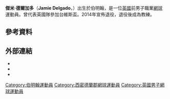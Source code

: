 {{Infobox 网球
|姓名=Jamie Delgado
|照片=Delgado J. WM13-002.JPG
|国籍={{GBR}}
|生年=1977年
|生日={{birth_date_and_age|1977|3|21|mf=y}}
|出生地=[[英國|英國]]
|居住地=英國
|身高=178
|体重=70
|持拍手=右
|反拍=雙手
|转职业年=1995年
|球拍=
|球衣=
|球鞋=
|单打最高排名=121（2001年8月20日）
|双打最高排名=57（2012年10月8日）
|现单打排名=
|现双打排名=
|单打冠军头衔=0
|双打冠军头衔=0
|职业战绩=
|奖金=834,831[[美元|美元]]
|澳网最好成绩=第一輪（2000）
|法网最好成绩=
|温网最好成绩=第二輪（1999、2001、2006）
|美网最好成绩=第一輪（2000）
|大满贯个数=
|奥运会最好成绩=
}}

'''傑米·德爾加多'''（'''Jamie Delgado'''，{{bd|1977年|3月21日}}）出生於伯明翰，是一位[[英國|英國]]前男子職業[[網球|網球]]運動員。曾代表英國隊參加台維斯盃。2014年宣佈退役，退役後成為教練。

== 參考資料 ==
{{reflist|2}}

== 外部連結 ==
* {{ATP|id=D289}}
* {{ITF Profile|id=10007601}}
* {{DavisCupplayerlink|id=10007601}}

{{DEFAULTSORT:Delgado, Jamie}}
[[Category:伯明翰運動員|Category:伯明翰運動員]]
[[Category:西密德蘭郡網球運動員|Category:西密德蘭郡網球運動員]]
[[Category:英國男子網球運動員|Category:英國男子網球運動員]]